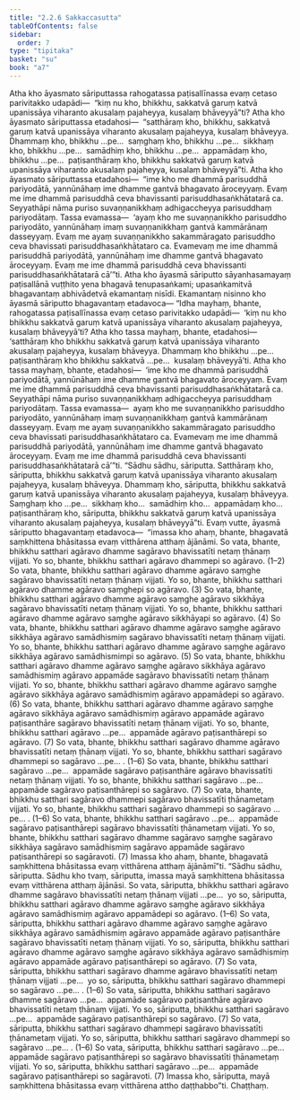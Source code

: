 ```yaml
---
title: "2.2.6 Sakkaccasutta"
tableOfContents: false
sidebar:
  order: 7
type: "tipitaka"
basket: "su"
book: "a7"
---
```



<DynamicBreadcrumb />

<Division number="70" book="a7" bookNo="16" page="489">

<Paragraph number="538" book="a7">
Atha kho āyasmato sāriputtassa rahogatassa paṭisallīnassa evaṃ cetaso parivitakko udapādi—  “kiṃ nu kho, bhikkhu, sakkatvā garuṃ katvā upanissāya viharanto akusalaṃ pajaheyya, kusalaṃ bhāveyyā”ti? Atha kho āyasmato sāriputtassa etadahosi—  “satthāraṃ kho, bhikkhu, sakkatvā garuṃ katvā upanissāya viharanto akusalaṃ pajaheyya, kusalaṃ bhāveyya. Dhammaṃ kho, bhikkhu …pe…  saṃghaṃ kho, bhikkhu …pe…  sikkhaṃ kho, bhikkhu …pe…  samādhiṃ kho, bhikkhu …pe…  appamādaṃ kho, bhikkhu …pe…  paṭisanthāraṃ kho, bhikkhu sakkatvā garuṃ katvā upanissāya viharanto akusalaṃ pajaheyya, kusalaṃ bhāveyyā”ti.
</Paragraph>

<Paragraph number="539" book="a7">
Atha kho āyasmato sāriputtassa etadahosi—  “ime kho me dhammā parisuddhā pariyodātā, yannūnāhaṃ ime dhamme gantvā bhagavato āroceyyaṃ. Evaṃ me ime dhammā parisuddhā ceva bhavissanti parisuddhasaṅkhātatarā ca. Seyyathāpi nāma puriso suvaṇṇanikkhaṃ adhigaccheyya parisuddhaṃ pariyodātaṃ. Tassa evamassa—  ‘ayaṃ kho me suvaṇṇanikkho parisuddho pariyodāto, yannūnāhaṃ imaṃ suvaṇṇanikkhaṃ gantvā kammārānaṃ dasseyyaṃ. Evaṃ me ayaṃ suvaṇṇanikkho sakammāragato parisuddho ceva bhavissati parisuddhasaṅkhātataro ca. Evamevaṃ me ime dhammā parisuddhā pariyodātā, yannūnāhaṃ ime dhamme gantvā bhagavato āroceyyaṃ. Evaṃ me ime dhammā parisuddhā ceva bhavissanti parisuddhasaṅkhātatarā cā’”ti.
</Paragraph>

<Paragraph number="540" book="a7">
Atha kho āyasmā sāriputto sāyanhasamayaṃ paṭisallānā vuṭṭhito yena bhagavā tenupasaṅkami; upasaṅkamitvā bhagavantaṃ abhivādetvā ekamantaṃ nisīdi. Ekamantaṃ nisinno kho āyasmā sāriputto bhagavantaṃ etadavoca—
</Paragraph>

<Paragraph number="541" book="a7">
“Idha mayhaṃ, bhante, rahogatassa paṭisallīnassa evaṃ cetaso parivitakko udapādi—  ‘kiṃ nu kho bhikkhu sakkatvā garuṃ katvā upanissāya viharanto akusalaṃ pajaheyya, kusalaṃ bhāveyyā’ti? Atha kho tassa mayhaṃ, bhante, etadahosi—  ‘satthāraṃ kho bhikkhu sakkatvā garuṃ katvā upanissāya viharanto akusalaṃ pajaheyya, kusalaṃ bhāveyya. Dhammaṃ kho bhikkhu …pe…  paṭisanthāraṃ kho bhikkhu sakkatvā …pe…  kusalaṃ bhāveyyā’ti. Atha kho tassa mayhaṃ, bhante, etadahosi—  ‘ime kho me dhammā parisuddhā pariyodātā, yannūnāhaṃ ime dhamme gantvā bhagavato āroceyyaṃ. Evaṃ me ime dhammā parisuddhā ceva bhavissanti parisuddhasaṅkhātatarā ca. Seyyathāpi nāma puriso suvaṇṇanikkhaṃ adhigaccheyya parisuddhaṃ pariyodātaṃ. Tassa evamassa—  ayaṃ kho me suvaṇṇanikkho parisuddho pariyodāto, yannūnāhaṃ imaṃ suvaṇṇanikkhaṃ gantvā kammārānaṃ dasseyyaṃ. Evaṃ me ayaṃ suvaṇṇanikkho sakammāragato parisuddho ceva bhavissati parisuddhasaṅkhātataro ca. Evamevaṃ me ime dhammā parisuddhā pariyodātā, yannūnāhaṃ ime dhamme gantvā bhagavato āroceyyaṃ. Evaṃ me ime dhammā parisuddhā ceva bhavissanti parisuddhasaṅkhātatarā cā’”ti.
</Paragraph>

<Paragraph number="542" book="a7">
“Sādhu sādhu, sāriputta. Satthāraṃ kho, sāriputta, bhikkhu sakkatvā garuṃ katvā upanissāya viharanto akusalaṃ pajaheyya, kusalaṃ bhāveyya. Dhammaṃ kho, sāriputta, bhikkhu sakkatvā garuṃ katvā upanissāya viharanto akusalaṃ pajaheyya, kusalaṃ bhāveyya. Saṃghaṃ kho …pe…  sikkhaṃ kho…  samādhiṃ kho…  appamādaṃ kho…  paṭisanthāraṃ kho, sāriputta, bhikkhu sakkatvā garuṃ katvā upanissāya viharanto akusalaṃ pajaheyya, kusalaṃ bhāveyyā”ti.
</Paragraph>

<Paragraph number="543" book="a7">
Evaṃ vutte, āyasmā sāriputto bhagavantaṃ etadavoca—  “imassa kho ahaṃ, bhante, bhagavatā saṃkhittena bhāsitassa evaṃ vitthārena atthaṃ ājānāmi. So vata, bhante, bhikkhu satthari agāravo dhamme sagāravo bhavissatīti netaṃ ṭhānaṃ vijjati. Yo so, bhante, bhikkhu satthari agāravo dhammepi so agāravo. (1–2)
</Paragraph>

<Paragraph number="544" book="a7">
So vata, bhante, bhikkhu satthari agāravo dhamme agāravo saṃghe sagāravo bhavissatīti netaṃ ṭhānaṃ vijjati. Yo so, bhante, bhikkhu satthari agāravo dhamme agāravo saṃghepi so agāravo. (3)
</Paragraph>

<Paragraph number="545" book="a7">
So vata, bhante, bhikkhu satthari agāravo dhamme agāravo saṃghe agāravo sikkhāya sagāravo bhavissatīti netaṃ ṭhānaṃ vijjati. Yo so, bhante, bhikkhu satthari agāravo dhamme agāravo saṃghe agāravo sikkhāyapi so agāravo. (4)
</Paragraph>

<Paragraph number="546" book="a7">
So vata, bhante, bhikkhu satthari agāravo dhamme agāravo saṃghe agāravo sikkhāya agāravo samādhismiṃ sagāravo bhavissatīti netaṃ ṭhānaṃ vijjati. Yo so, bhante, bhikkhu satthari agāravo dhamme agāravo saṃghe agāravo sikkhāya agāravo samādhismimpi so agāravo. (5)
</Paragraph>

<Paragraph number="547" book="a7">
So vata, bhante, bhikkhu satthari agāravo dhamme agāravo saṃghe agāravo sikkhāya agāravo samādhismiṃ agāravo appamāde sagāravo bhavissatīti netaṃ ṭhānaṃ vijjati. Yo so, bhante, bhikkhu satthari agāravo dhamme agāravo saṃghe agāravo sikkhāya agāravo samādhismiṃ agāravo appamādepi so agāravo. (6)
</Paragraph>

<Paragraph number="548" book="a7">
So vata, bhante, bhikkhu satthari agāravo dhamme agāravo saṃghe agāravo sikkhāya agāravo samādhismiṃ agāravo appamāde agāravo paṭisanthāre sagāravo bhavissatīti netaṃ ṭhānaṃ vijjati. Yo so, bhante, bhikkhu satthari agāravo …pe…  appamāde agāravo paṭisanthārepi so agāravo. (7)
</Paragraph>

<Paragraph number="549" book="a7">
So vata, bhante, bhikkhu satthari sagāravo dhamme agāravo bhavissatīti netaṃ ṭhānaṃ vijjati. Yo so, bhante, bhikkhu satthari sagāravo dhammepi so sagāravo …pe… . (1–6)
</Paragraph>

<Paragraph number="550" book="a7">
So vata, bhante, bhikkhu satthari sagāravo …pe…  appamāde sagāravo paṭisanthāre agāravo bhavissatīti netaṃ ṭhānaṃ vijjati. Yo so, bhante, bhikkhu satthari sagāravo …pe…  appamāde sagāravo paṭisanthārepi so sagāravo. (7)
</Paragraph>

<Paragraph number="551" book="a7">
So vata, bhante, bhikkhu satthari sagāravo dhammepi sagāravo bhavissatīti ṭhānametaṃ vijjati. Yo so, bhante, bhikkhu satthari sagāravo dhammepi so sagāravo …pe… . (1–6)
</Paragraph>

<Paragraph number="552" book="a7">
So vata, bhante, bhikkhu satthari sagāravo …pe…  appamāde sagāravo paṭisanthārepi sagāravo bhavissatīti ṭhānametaṃ vijjati. Yo so, bhante, bhikkhu satthari sagāravo dhamme sagāravo saṃghe sagāravo sikkhāya sagāravo samādhismiṃ sagāravo appamāde sagāravo paṭisanthārepi so sagāravoti. (7)
</Paragraph>

<Paragraph number="553" book="a7">
Imassa kho ahaṃ, bhante, bhagavatā saṃkhittena bhāsitassa evaṃ vitthārena atthaṃ ājānāmī”ti.
</Paragraph>

<Paragraph number="554" book="a7">
“Sādhu sādhu, sāriputta. Sādhu kho tvaṃ, sāriputta, imassa mayā saṃkhittena bhāsitassa evaṃ vitthārena atthaṃ ājānāsi. So vata, sāriputta, bhikkhu satthari agāravo dhamme sagāravo bhavissatīti netaṃ ṭhānaṃ vijjati …pe…  yo so, sāriputta, bhikkhu satthari agāravo dhamme agāravo saṃghe agāravo sikkhāya agāravo samādhismiṃ agāravo appamādepi so agāravo. (1–6)
</Paragraph>

<Paragraph number="555" book="a7">
So vata, sāriputta, bhikkhu satthari agāravo dhamme agāravo saṃghe agāravo sikkhāya agāravo samādhismiṃ agāravo appamāde agāravo paṭisanthāre sagāravo bhavissatīti netaṃ ṭhānaṃ vijjati. Yo so, sāriputta, bhikkhu satthari agāravo dhamme agāravo saṃghe agāravo sikkhāya agāravo samādhismiṃ agāravo appamāde agāravo paṭisanthārepi so agāravo. (7)
</Paragraph>

<Paragraph number="556" book="a7">
So vata, sāriputta, bhikkhu satthari sagāravo dhamme agāravo bhavissatīti netaṃ ṭhānaṃ vijjati …pe…  yo so, sāriputta, bhikkhu satthari sagāravo dhammepi so sagāravo …pe… . (1–6)
</Paragraph>

<Paragraph number="557" book="a7">
So vata, sāriputta, bhikkhu satthari sagāravo dhamme sagāravo …pe…  appamāde sagāravo paṭisanthāre agāravo bhavissatīti netaṃ ṭhānaṃ vijjati. Yo so, sāriputta, bhikkhu satthari sagāravo …pe…  appamāde sagāravo paṭisanthārepi so sagāravo. (7)
</Paragraph>

<Paragraph number="558" book="a7">
So vata, sāriputta, bhikkhu satthari sagāravo dhammepi sagāravo bhavissatīti ṭhānametaṃ vijjati. Yo so, sāriputta, bhikkhu satthari sagāravo dhammepi so sagāravo …pe… . (1–6)
</Paragraph>

<Paragraph number="559" book="a7">
So vata, sāriputta, bhikkhu satthari sagāravo …pe…  appamāde sagāravo paṭisanthārepi so sagāravo bhavissatīti ṭhānametaṃ vijjati. Yo so, sāriputta, bhikkhu satthari sagāravo …pe…  appamāde sagāravo paṭisanthārepi so sagāravoti. (7)
</Paragraph>

<Paragraph number="560" book="a7">
Imassa kho, sāriputta, mayā saṃkhittena bhāsitassa evaṃ vitthārena attho daṭṭhabbo”ti.

</Paragraph>
</Division>

<Paragraph number="561" type="center" book="a7">
Chaṭṭhaṃ.
</Paragraph>